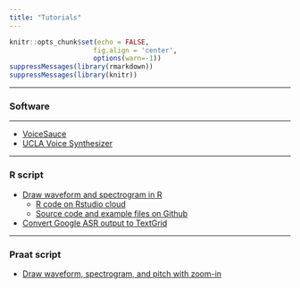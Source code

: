 ```yaml
---
title: "Tutorials"
---
```

```r
knitr::opts_chunk$set(echo = FALSE,
                     fig.align = 'center',
                     options(warn=-1))
suppressMessages(library(rmarkdown))
suppressMessages(library(knitr))
```

***
### Software
***

* [VoiceSauce](subpages/VS-tutorial.html)
* [UCLA Voice Synthesizer](subpages/ucla-synthesizer.html)

***
### R script
* [Draw waveform and spectrogram in R](subpages/Draw-waveform-and-spectrogram-in-R.html)
    + [R code on Rstudio cloud](https://posit.cloud/content/5036221)
    + [Source code and example files on Github](https://github.com/yuanchaiyc/source-code/tree/main/R-Draw-waveform-spectrogram-pitch)
* [Convert Google ASR output to TextGrid](https://github.com/yuanchaiyc/source-code/tree/main/R-convert-google-asr-to-textgrid)

***
### Praat script

* [Draw waveform, spectrogram, and pitch with zoom-in](https://github.com/yuanchaiyc/source-code/blob/main/PRAAT-scripts/draw_zoom_in_wave_spectrogram_egg.praat)
